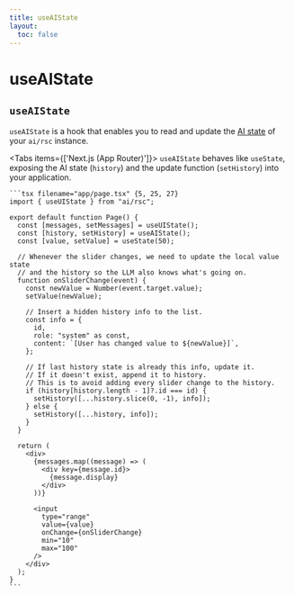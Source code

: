 ```yaml
---
title: useAIState
layout:
  toc: false
---
```



# useAIState

## `useAIState`

`useAIState` is a hook that enables you to read and update the [AI state](../concepts/ai-rsc#aistate) of your `ai/rsc` instance.

<Tabs items={['Next.js (App Router)']}>
  <Tab>
    `useAIState` behaves like `useState`, exposing the AI state (`history`) and the update function (`setHistory`) into your application.

    ```tsx filename="app/page.tsx" {5, 25, 27}
    import { useUIState } from "ai/rsc";

    export default function Page() {
      const [messages, setMessages] = useUIState();
      const [history, setHistory] = useAIState();
      const [value, setValue] = useState(50);

      // Whenever the slider changes, we need to update the local value state
      // and the history so the LLM also knows what's going on.
      function onSliderChange(event) {
        const newValue = Number(event.target.value);
        setValue(newValue);

        // Insert a hidden history info to the list.
        const info = {
          id,
          role: "system" as const,
          content: `[User has changed value to ${newValue}]`,
        };

        // If last history state is already this info, update it.
        // If it doesn't exist, append it to history.
        // This is to avoid adding every slider change to the history.
        if (history[history.length - 1]?.id === id) {
          setHistory([...history.slice(0, -1), info]);
        } else {
          setHistory([...history, info]);
        }
      }

      return (
        <div>
          {messages.map((message) => (
            <div key={message.id}>
              {message.display}
            </div>
          ))}

          <input
            type="range"
            value={value}
            onChange={onSliderChange}
            min="10"
            max="100"
          />
        </div>
      );
    }
    ```

  </Tab>
</Tabs>
